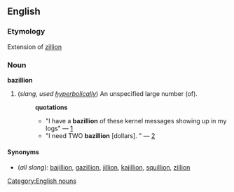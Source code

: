 ==English==
=== Etymology ===
Extension of [[zillion]]

===Noun===
[[Category:English nouns]]
'''bazillion'''

#(''slang, used [[hyperbolically]]'') An unspecified large number (of).
#:'''quotations'''
#:*"I have a '''bazillion''' of these kernel messages showing up in my logs" &mdash; [http://groups-beta.google.com/group/sol.lists.freebsd.questions/msg/8df98c2458c1ad22]
#:*"I need TWO '''bazillion''' <nowiki>[dollars]</nowiki>. " &mdash; [http://groups-beta.google.com/group/rec.autos.makers.vw.aircooled/msg/3817c7826e584452]

====Synonyms====
*(''all slang''): [[bajillion]], [[gazillion]], [[jillion]], [[kajillion]], [[squillion]], [[zillion]]